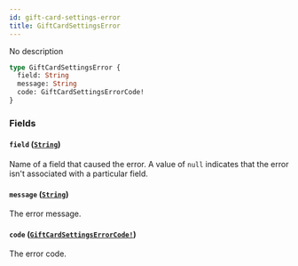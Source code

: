 ```yaml
---
id: gift-card-settings-error
title: GiftCardSettingsError
---
```


No description

```graphql
type GiftCardSettingsError {
  field: String
  message: String
  code: GiftCardSettingsErrorCode!
}
```

### Fields

#### `field` ([`String`](../../../developer/api-reference/scalars/string))

Name of a field that caused the error. A value of `null` indicates that the error isn't associated with a particular field.

#### `message` ([`String`](../../../developer/api-reference/scalars/string))

The error message.

#### `code` ([`GiftCardSettingsErrorCode!`](../../../developer/api-reference/enums/gift-card-settings-error-code))

The error code.
